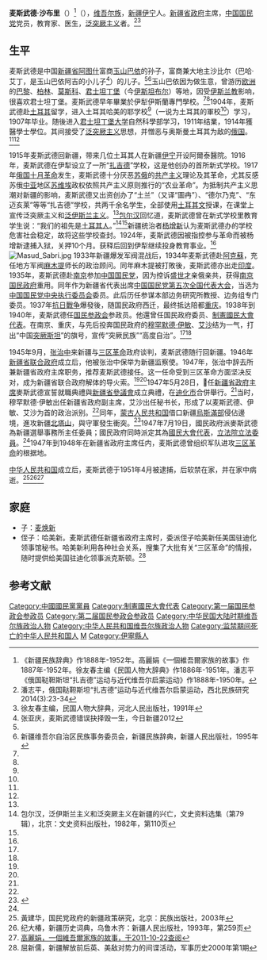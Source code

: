 {{Infobox_officeholder
| name = 麦斯武德
| original_name = مەسئۇت سابرى
| image name = Masʿūd Ṣabrī.jpg
| Sex = 男
| office1 = {{flagicon|ROC}} 第8任[[新疆省政府|新疆省政府]]主席
| term_start1 = 1947年5月21日
| term_end1 = 1948年12月31日
| predecessor1 = [[張治中|張治中]]
| successor1 = [[包爾漢|包爾漢]]
| party = {{Kmt|19px}} 
| date of birth = 1888年
| place of birth = {{QING-1862}}[[甘肅新疆省|甘肅新疆省]][[喀什噶爾道|喀什噶爾道]][[疏勒縣|疏勒縣]]
| date of death = 1952年（64歲）
| place of death = {{CHN}}[[新疆省_(中华人民共和国)|新疆省]][[喀什專區|喀什專區]][[阿圖什市|阿圖什縣]]
}}
{{Uighur-Chinese-box
|kona=مەسئۇت سابرى
|yengi=Məs'ut Sabri
|cyrillic=Мəс'уt Сабри
|official=
|ipa=
|uly=Mes'ut Sabri
|other=
|sc=-{麦斯武德}-
|tc=-{麥斯武德}-
|py=
|wg=
}}
'''麦斯武德·沙布里'''（{{bd|1888年||1952年|}}）<ref>《新疆民族辞典》作1888年-1952年。高麗娟《一個維吾爾家族的故事》作1887年-1952年。徐友春主编《民国人物大辞典》作1886年-1951年。潘志平《俄国鞑靼斯坦“扎吉德”运动与近代维吾尔启蒙运动》作1888年-1950年。</ref>（{{lang-ug|مەسئۇت سابرى|}}），[[维吾尔族|维吾尔族]]，[[新疆|新疆]][[伊宁|伊宁]]人。[[新疆省政府|新疆省政府]]主席，[[中国国民党|中国国民党]]党员，教育家、医生，[[泛突厥主义|泛突厥主义]]者。<ref name=pan>潘志平，俄国鞑靼斯坦“扎吉德”运动与近代维吾尔启蒙运动，西北民族研究2014(3):23-34</ref><ref name=xu>徐友春主编，民国人物大辞典，河北人民出版社，1991年</ref>

==生平==
麦斯武德是中国[[新疆省|新疆省]][[阿图什|阿图什]]富商[[玉山巴依|玉山巴依]]的孙子，富商兼大地主沙比尔（巴哈·艾丁，是玉山巴依阿吉的小儿子<ref>张亚庆，麦斯武德错误抉择毁一生，今日新疆2012</ref>）的儿子。<ref name=pan/><ref name=xinmin>新疆维吾尔自治区民族事务委员会，新疆民族辞典，新疆人民出版社，1995年</ref>玉山巴依因为做生意，曾游历[[欧洲|欧洲]]的[[巴黎|巴黎]]、[[柏林|柏林]]、[[莫斯科|莫斯科]]、[[君士坦丁堡|君士坦丁堡]]（今[[伊斯坦布尔|伊斯坦布尔]]）等地，因受[[伊斯兰教|伊斯兰教]]影响，很喜欢君士坦丁堡。麦斯武德早年畢業於伊犁伊斯蘭專門學校。<ref name=pan/><ref name=xu/>1904年，麦斯武德赴[[土耳其|土耳其]]留学，进入土耳其哈美的耶学校<ref name=pan/>（一说为土耳其的軍校<ref name=xu/>）学习，1907年毕业。随後进入[[伊斯坦布爾大學|君士坦丁堡大学]]自然科學部学习，1911年结業，1914年獲醫學士學位。其间接受了[[泛突厥主义|泛突厥主义]]思想，并憎恶与奥斯曼土耳其为敌的[[俄罗斯帝国|俄国]]。<ref name=pan/><ref name=xu/>

1915年麦斯武德回新疆，带来几位土耳其人在新疆[[伊宁|伊宁]]开设阿爾泰醫院。1916年，麦斯武德在伊犁设立了一所“[[扎吉德|扎吉德]]”学校，这是他创办的首所新式学校。1917年[[俄国十月革命|俄国十月革命]]发生，麦斯武德十分厌恶[[苏俄|苏俄]]的[[共产主义|共产主义]]理论及其革命，尤其反感苏俄[[中亚|中亚]]地区[[苏维埃|苏维埃]]政权依照共产主义原则推行的“农业革命”。为抵制共产主义思潮对新疆的影响，麦斯武德又出资创办了“土兰”（又译“圖冉”）、“德尔乃克”、“东迈亥莱”等等“扎吉德”学校，共两千余名学生，全部使用[[土耳其文|土耳其文]]授课，在课堂上宣传泛突厥主义和[[泛伊斯兰主义|泛伊斯兰主义]]。<ref name=pan/>[[包尔汉|包尔汉]]回忆道，麦斯武德曾在新式学校里教育学生说：“我们的祖先是[[土耳其人|土耳其人]]。”<ref>包尔汉，泛伊斯兰主义和泛突厥主义在新疆的兴亡，文史资料选集（第79辑），北京：文史资料出版社，1982年，第110页</ref><ref name=pan/>新疆统治者[[杨增新|杨增新]]认为麦斯武德办的学校危害社会稳定，故将这些学校查封。1924年，麦斯武德因被指控参与革命而被杨增新逮捕入狱，关押10个月。获释后回到伊犁继续投身教育事业。<ref name=pan/>
[[File:Masud_Sabri.jpg|thumb]]
1933年新疆爆发军阀混战后，1934年麦斯武德赴[[阿克蘇|阿克蘇]]，充任地方军阀[[馬木提·穆依提|麻木提]]师长的政治顾问。同年麻木提被打敗後，麦斯武德亦出走[[印度|印度]]。1935年，麦斯武德赴[[南京|南京]]参加[[中国国民党|中国国民党]]，因为控诉[[盛世才|盛世才]]亲俄亲共，获得[[南京国民政府|南京国民政府]]重用。同年作为新疆省代表出席[[中国国民党第五次全国代表大会|中国国民党第五次全国代表大会]]，当选为[[中国国民党中央执行委员会|中国国民党中央执行委员会]]委员。此后历任参谋本部边务研究所教授、边务组专门委员。1937年[[抗日戰争|抗日戰争]]爆發後，随国民政府西迁，最终抵达陪都[[重庆|重庆]]。1938年到1940年，麦斯武德任[[国民参政会|国民参政会]]参政员。他還曾任国民政府委员、[[制憲國民大會代表|制憲國民大會代表]]。在南京、重庆，与先后投奔国民政府的[[穆罕默德·伊敏|穆罕默德·伊敏]]、[[艾沙·玉素甫·阿布甫泰肯|艾沙]]结为一气，打出“中国[[突厥斯坦|突厥斯坦]]”的旗号，宣传“突厥民族”“高度自治”。<ref name=pan/><ref name=xu/>

1945年9月，[[张治中|张治中]]来新疆与[[三区革命|三区革命]]政府谈判，麦斯武德随行回新疆。1946年[[新疆省联合政府|新疆省联合政府]]成立后，他被张治中保举为新疆监察使。1947年，张治中辞去所兼新疆省政府主席职务，推荐麦斯武德接任。这一任命受到三区革命方面坚决反对，成为新疆省联合政府解体的导火索。<ref name=pan/><ref name=xinmin/>1947年5月28日，𣂺任[[新疆行政長官列表|新疆省政府主席]]麥斯武德宣誓就職典禮與[[新疆省參議會|新疆省參議會]]成立典禮，在[[迪化市|迪化市]]合併舉行。<ref name="民國史大事記"/>{{rp|8363}}当时，穆罕默德·伊敏出任新疆省政府副主席，艾沙出任秘书长，形成了以麦斯武德、伊敏、艾沙为首的政治派别。<ref name=pan/>同年，[[蒙古人民共和国|蒙古人民共和国]]借口新疆[[烏斯滿·巴圖爾|烏斯滿部]]侵佔邊境，進攻新疆[[北塔山事件|北塔山]]，與守軍發生衝突。<ref name="民國史大事記">{{cite book|editor=李新總主編，[[中國社會科學院|中國社會科學院]]近代史研究所[[中華民國史|中華民國史]]研究室編，韓信夫、姜克夫主編|title=《中華民國史大事記》|location=[[北京|北京]]|publisher=[[中華書局|中華書局]]|date=2011年7月}}</ref>{{rp|8363}}1947年7月19日，國民政府派麥斯武德為新疆選舉事務所主任委員；國民政府同時派定其為[[國民大會代表|國民大會代表]]，[[立法院|立法院]][[立法委員|立法委員]]。<ref name="民國史大事記"/>{{rp|8385-8386}}1947年到1948年在新疆省政府主席任内，麦斯武德曾组织军队进攻[[三区革命|三区革命]]的根据地。

[[中华人民共和国|中华人民共和国]]成立后，麦斯武德于1951年4月被逮捕，后软禁在家，并在家中病逝。<ref>黃建华，国民党政府的新疆政策硏究，北京：民族出版社，2003年</ref><ref>纪大椿，新疆历史词典，乌鲁木齐：新疆人民出版社，1993年，第259页</ref><ref name=glj>[http://enews.url.com.tw/enews/20632 高麗娟，一個維吾爾家族的故事，于2011-10-22查阅]</ref>

==家庭==
{{commonscat|Masud Sabri}}
*子：[[麦焕新|麦焕新]]
*侄子：哈美新。麦斯武德任新疆省政府主席时，委派侄子哈美新任美国驻迪化领事馆秘书。哈美新利用各种社会关系，搜集了大批有关“三区革命”的情报，随时提供给美国驻迪化领事派克斯顿。<ref>屈新儒，新疆解放前后英、美敌对势力的间谍活动，军事历史2000年第1期</ref>

==参考文献==
{{reflist|2}}

{{新疆行政长官|ROC}}
{{中國國民黨中央執行委員會常務委員}}
{{DEFAULTSORT:Mai麦}}
[[Category:中國國民黨黨員|Category:中國國民黨黨員]]
[[Category:制憲國民大會代表|Category:制憲國民大會代表]]
[[Category:第一届国民参政会参政员|Category:第一届国民参政会参政员]]
[[Category:第二届国民参政会参政员|Category:第二届国民参政会参政员]]
[[Category:中华民国大陆时期维吾尔族政治人物|Category:中华民国大陆时期维吾尔族政治人物]]
[[Category:中华人民共和国维吾尔族政治人物|Category:中华人民共和国维吾尔族政治人物]]
[[Category:监禁期间死亡的中华人民共和国人|Category:监禁期间死亡的中华人民共和国人]]
[[Category:伊斯坦布爾大學校友|M]]
[[Category:伊寧縣人|Category:伊寧縣人]]